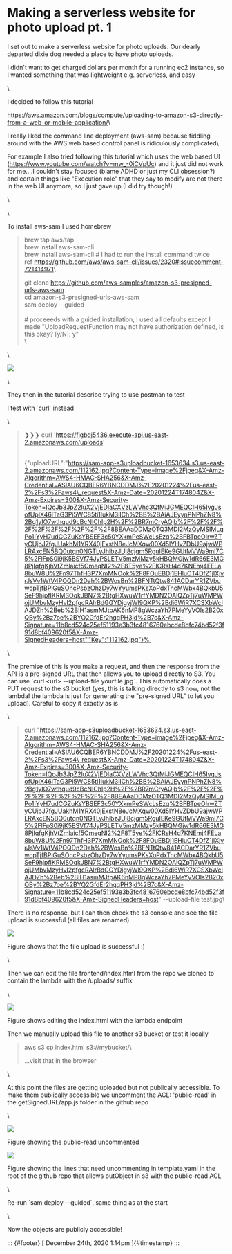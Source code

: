 Making a serverless website for photo upload pt. 1
==================================================

I set out to make a serverless website for photo uploads. Our dearly
departed dixie dog needed a place to have photo uploads.

I didn't want to get charged dollars per month for a running ec2
instance, so I wanted something that was lightweight e.g. serverless,
and easy

\

I decided to follow this tutorial

<https://aws.amazon.com/blogs/compute/uploading-to-amazon-s3-directly-from-a-web-or-mobile-application/>\

I really liked the command line deployment (aws-sam) because fiddling
around with the AWS web based control panel is ridiculously complicated\

For example I also tried following this tutorial which uses the web
based UI (<https://www.youtube.com/watch?v=mw_-0iCVpUc>) and it just did
not work for me....I couldn't stay focused (blame ADHD or just my CLI
obsession?) and certain things like "Execution role" that they say to
modify are not there in the web UI anymore, so I just gave up (I did try
though!)

\

\

To install aws-sam I used homebrew

> brew tap aws/tap\
> brew install aws-sam-cli\
> brew install aws-sam-cli \# I had to run the install command twice
> ref <https://github.com/aws/aws-sam-cli/issues/2320#issuecomment-721414971>\
>
> git clone
> <https://github.com/aws-samples/amazon-s3-presigned-urls-aws-sam>\
> cd amazon-s3-presigned-urls-aws-sam\
> sam deploy --guided\
> \
> \# proceeeds with a guided installation, I used all defaults except I
> made "UploadRequestFunction may not have authorization defined, Is
> this okay? \[y/N\]: y"\
> \

\

![](https://64.media.tumblr.com/3028ab2ff22803ebe4ab1f69dc4c6cb0/237164d886a09414-60/s540x810/9e02904fd35ebd9dfab681cd1d5a3a13fa7a1efa.png)

\

They then in the tutorial describe trying to use postman to test

I test with \`curl\` instead

\

> ❯❯❯ curl
> 'https://fjgbqj5436.execute-api.us-east-2.amazonaws.com/uploads'
>
> \
> {"uploadURL":"https://sam-app-s3uploadbucket-1653634.s3.us-east-2.amazonaws.com/112162.jpg?Content-Type=image%2Fjpeg&X-Amz-Algorithm=AWS4-HMAC-SHA256&X-Amz-Credential=ASIAU6CQBER6YBNCDDMJ%2F20201224%2Fus-east-2%2Fs3%2Faws4\_request&X-Amz-Date=20201224T174804Z&X-Amz-Expires=300&X-Amz-Security-Token=IQoJb3JpZ2luX2VjEDIaCXVzLWVhc3QtMiJGMEQCIH65IvgJsofUpIX46lTaG3Pi5WC85ti1lukM3iICh%2BB%2BAiAJEyynPNPhZN8%2Bg1ylO7wthqud9cBcNIChIp2H%2F%2BR7mCryAQjb%2F%2F%2F%2F%2F%2F%2F%2F%2F%2F8BEAAaDDMzOTQ3MDI2MzQyMSIMLqPo1IYyH7udCGZuKsYBSEF3c50YXkmPeSWcLsEzq%2BFBTpeOIrwZTyCUjbJ7fgJUakhM1YRX40jExstN8eJcMXqw00Xd5lYHvZDbU9ajwWPLRAxcEN5BQ0utqn0NGTLyJhibzJUj8cjgm5RguIEKe9GUtMVWa9mi7C5%2FlFpS0i9jK5BSVf74JyPSLETV5mzMMzy5kHBQMGjw1dR66E3MG8PjIqfgKjhVtZmlaicf5OmeqNI2%2F8T5ye%2FICRsH4d7KNEmj4FELa8buW8U%2Fn97ThfH3P7XmMNOok%2F8FOuEBDj1EHluCT4DfZ1jIXjvrJsVv1WtV4POQDn2Dah%2BWosBn%2BFNTtQtw841ACDarYR1ZVbuwcpTjfBPlGuSOncPsbzOhzDy7wYyumsPKsXoPdxTncMWbx4BQkbU5SeF9hjpfIKRMSOqkJBN7%2BtgHXwuW1rfYMDN2OAlQZpTj7uWMPWojUMbvMzyHvI2pfgcRAlrBdGGYDigyjWl9QXP%2Bdi6WiR7XCSXbWcIAJDZh%2Beb%2BIH1asmMJtpAK6nMP8gWczaYh7PMeYyVOIs2B20xQBy%2Bz7oe%2BYQ2GfdEr2hgqPH3jd%2B7c&X-Amz-Signature=11b8cd524c25ef51193e3b3fc4816760ebcde8bfc74bd52f3f91d8bf409620f5&X-Amz-SignedHeaders=host","Key":"112162.jpg"}% 

\

The premise of this is you make a request, and then the response from
the API is a pre-signed URL that then allows you to upload directly to
S3. You can use \`curl \<url\> --upload-file yourfile.jpg\`. This
automatically does a PUT request to the s3 bucket (yes, this is talking
directly to s3 now, not the lambda! the lambda is just for generating
the "pre-signed URL" to let you upload). Careful to copy it exactly as
is

\

> curl
> "https://sam-app-s3uploadbucket-1653634.s3.us-east-2.amazonaws.com/112162.jpg?Content-Type=image%2Fjpeg&X-Amz-Algorithm=AWS4-HMAC-SHA256&X-Amz-Credential=ASIAU6CQBER6YBNCDDMJ%2F20201224%2Fus-east-2%2Fs3%2Faws4\_request&X-Amz-Date=20201224T174804Z&X-Amz-Expires=300&X-Amz-Security-Token=IQoJb3JpZ2luX2VjEDIaCXVzLWVhc3QtMiJGMEQCIH65IvgJsofUpIX46lTaG3Pi5WC85ti1lukM3iICh%2BB%2BAiAJEyynPNPhZN8%2Bg1ylO7wthqud9cBcNIChIp2H%2F%2BR7mCryAQjb%2F%2F%2F%2F%2F%2F%2F%2F%2F%2F8BEAAaDDMzOTQ3MDI2MzQyMSIMLqPo1IYyH7udCGZuKsYBSEF3c50YXkmPeSWcLsEzq%2BFBTpeOIrwZTyCUjbJ7fgJUakhM1YRX40jExstN8eJcMXqw00Xd5lYHvZDbU9ajwWPLRAxcEN5BQ0utqn0NGTLyJhibzJUj8cjgm5RguIEKe9GUtMVWa9mi7C5%2FlFpS0i9jK5BSVf74JyPSLETV5mzMMzy5kHBQMGjw1dR66E3MG8PjIqfgKjhVtZmlaicf5OmeqNI2%2F8T5ye%2FICRsH4d7KNEmj4FELa8buW8U%2Fn97ThfH3P7XmMNOok%2F8FOuEBDj1EHluCT4DfZ1jIXjvrJsVv1WtV4POQDn2Dah%2BWosBn%2BFNTtQtw841ACDarYR1ZVbuwcpTjfBPlGuSOncPsbzOhzDy7wYyumsPKsXoPdxTncMWbx4BQkbU5SeF9hjpfIKRMSOqkJBN7%2BtgHXwuW1rfYMDN2OAlQZpTj7uWMPWojUMbvMzyHvI2pfgcRAlrBdGGYDigyjWl9QXP%2Bdi6WiR7XCSXbWcIAJDZh%2Beb%2BIH1asmMJtpAK6nMP8gWczaYh7PMeYyVOIs2B20xQBy%2Bz7oe%2BYQ2GfdEr2hgqPH3jd%2B7c&X-Amz-Signature=11b8cd524c25ef51193e3b3fc4816760ebcde8bfc74bd52f3f91d8bf409620f5&X-Amz-SignedHeaders=host"
> --upload-file test.jpg\

There is no response, but I can then check the s3 console and see the
file upload is successful (all files are renamed)

![](https://64.media.tumblr.com/cd948c0709d9e36a4434ed6c1fdc0706/237164d886a09414-c2/s540x810/886b466cae543391a32a424dfd13aa7826423398.png)

Figure shows that the file upload is successful :)

\

Then we can edit the file frontend/index.html from the repo we cloned to
contain the lambda with the /uploads/ suffix

\

![](https://64.media.tumblr.com/8dd5ec24c62e5a588fbb9c338b72533c/237164d886a09414-d8/s540x810/8ad17c4eee0a72fd8e8300cd35e7c4929ea5d8d9.png)

Figure shows editing the index.html with the lambda endpoint

Then we manually upload this file to another s3 bucket or test it
locally

> aws s3 cp index.html s3://mybucket/\
>
> ...visit that in the browser

\

At this point the files are getting uploaded but not publically
accessible. To make them publically accessible we uncomment the
ACL: 'public-read' in the getSignedURL/app.js folder in the github repo

\

![](https://64.media.tumblr.com/c2bb77d16f1ff8501da962cf99954241/237164d886a09414-9b/s540x810/9c8a6be9e7291b168400984533061976febd38cf.png)

Figure showing the public-read uncommented

![](https://64.media.tumblr.com/6b46deb1dc8025abacbeb67d5c950d17/237164d886a09414-e4/s540x810/4e1913f18f4c3b544af95aa617e025bfa48b34b5.png)

Figure showing the lines that need uncommenting in template.yaml in the
root of the github repo that allows putObject in s3 with the public-read
ACL

\

Re-run \`sam deploy --guided\`, same thing as at the start

\

Now the objects are publicly accessible!

::: {#footer}
[ December 24th, 2020 1:14pm ]{#timestamp}
:::
